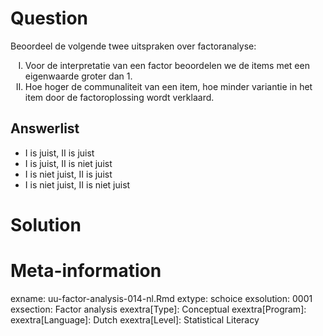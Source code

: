 Question
========
Beoordeel de volgende twee uitspraken over factoranalyse:

I.	Voor de interpretatie van een factor beoordelen we de items met een eigenwaarde groter dan 1.
II.	Hoe hoger de communaliteit van een item, hoe minder variantie in het item door de factoroplossing wordt verklaard.


  
Answerlist
----------
* I is juist, II is juist
* I is juist, II is niet juist
* I is niet juist, II is juist
* I is niet juist, II is niet juist

Solution
========
  


Meta-information
================
exname: uu-factor-analysis-014-nl.Rmd
extype: schoice
exsolution: 0001
exsection: Factor analysis
exextra[Type]: Conceptual
exextra[Program]: 
exextra[Language]: Dutch
exextra[Level]: Statistical Literacy
